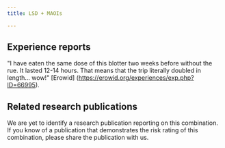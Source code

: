 ---
title: LSD + MAOIs

---

## Experience reports

"I have eaten the same dose of this blotter two weeks before without the rue. It lasted 12-14 hours. That means that the trip literally doubled in length... wow!" [Erowid] (https://erowid.org/experiences/exp.php?ID=66995).


## Related research publications

We are yet to identify a research publication reporting on this combination. If you know of a publication that demonstrates the risk rating of this combination, please share the publication with us.



